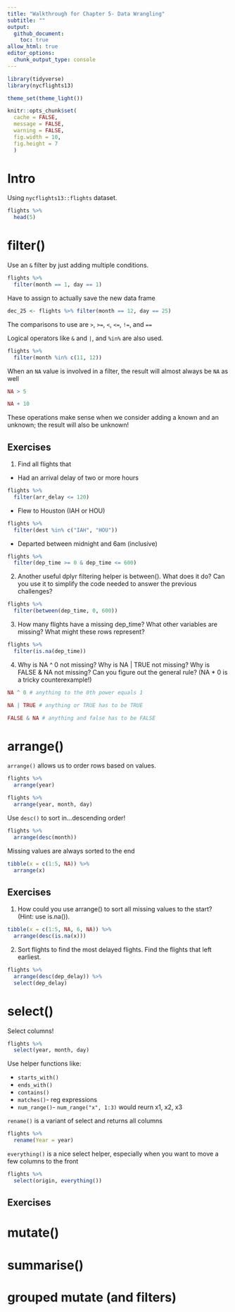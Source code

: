 ```yaml
---
title: "Walkthrough for Chapter 5- Data Wrangling"
subtitle: ""
output:
  github_document:
    toc: true
allow_html: true
editor_options:
  chunk_output_type: console
---
```


```r
library(tidyverse)
library(nycflights13)

theme_set(theme_light())

knitr::opts_chunk$set(
  cache = FALSE,
  message = FALSE, 
  warning = FALSE, 
  fig.width = 10, 
  fig.height = 7
  )

```

# Intro

Using `nycflights13::flights` dataset.
```r

flights %>% 
  head(5)

```

# filter()

Use an `&` filter by just adding multiple conditions.
```r

flights %>% 
  filter(month == 1, day == 1)

```

Have to assign to actually save the new data frame
```r

dec_25 <- flights %>% filter(month == 12, day == 25)

```

The comparisons to use are `>`, `>=`, `<`, `<=`, `!=`, and `==`

Logical operators like `&` and `|`, and `%in%` are also used.
```r

flights %>% 
  filter(month %in% c(11, 12))

```

When an `NA` value is involved in a filter, the result will almost always be `NA` as well
```r

NA > 5

```

```r

NA + 10

```

These operations make sense when we consider adding a known and an unknown; the result will also be unknown!

## Exercises

1. Find all flights that

- Had an arrival delay of two or more hours
```r

flights %>% 
  filter(arr_delay <= 120)

```

- Flew to Houston (IAH or HOU)
```r

flights %>% 
  filter(dest %in% c("IAH", "HOU"))

```

- Departed between midnight and 6am (inclusive)
```r

flights %>% 
  filter(dep_time >= 0 & dep_time <= 600)

```

2. Another useful dplyr filtering helper is between(). What does it do? Can you use it to simplify the code needed to answer the previous challenges?
```r

flights %>% 
  filter(between(dep_time, 0, 600))

```

3. How many flights have a missing dep_time? What other variables are missing? What might these rows represent?
```r

flights %>% 
  filter(is.na(dep_time))

```

4. Why is NA ^ 0 not missing? Why is NA | TRUE not missing? Why is FALSE & NA not missing? Can you figure out the general rule? (NA * 0 is a tricky counterexample!)
```r

NA ^ 0 # anything to the 0th power equals 1

```

```r

NA | TRUE # anything or TRUE has to be TRUE

```

```r

FALSE & NA # anything and false has to be FALSE

```

# arrange()

`arrange()` allows us to order rows based on values.

```r

flights %>% 
  arrange(year)

```

```r

flights %>% 
  arrange(year, month, day)

```

Use `desc()` to sort in...descending order!
```r

flights %>% 
  arrange(desc(month))

```

Missing values are always sorted to the end
```r

tibble(x = c(1:5, NA)) %>% 
  arrange(x)

```

## Exercises

1. How could you use arrange() to sort all missing values to the start? (Hint: use is.na()).
```r

tibble(x = c(1:5, NA, 6, NA)) %>% 
  arrange(desc(is.na(x)))

```

2. Sort flights to find the most delayed flights. Find the flights that left earliest.
```r

flights %>% 
  arrange(desc(dep_delay)) %>% 
  select(dep_delay)

```

# select()

Select columns!
```r

flights %>% 
  select(year, month, day)

```

Use helper functions like:

- `starts_with()`
- `ends_with()`
- `contains()`
- `matches()`- reg expressions
- `num_range()`- `num_range("x", 1:3)` would reurn x1, x2, x3

`rename()` is a variant of select and returns all columns
```r

flights %>% 
  rename(Year = year)

```

`everything()` is a nice select helper, especially when you want to move a few columns to the front
```r

flights %>% 
  select(origin, everything())

```

## Exercises



# mutate()


# summarise()


# grouped mutate (and filters)
